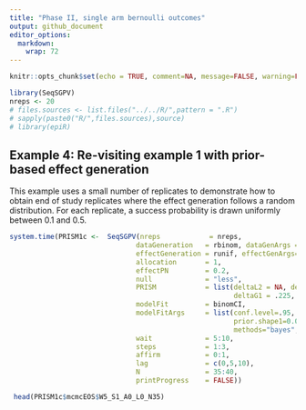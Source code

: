 ```yaml
---
title: "Phase II, single arm bernoulli outcomes"
output: github_document
editor_options: 
  markdown: 
    wrap: 72
---
```


```r
knitr::opts_chunk$set(echo = TRUE, comment=NA, message=FALSE, warning=FALSE, fig.width = 8, fig.height = 8, fig.align='center', eval=TRUE)
```

```r
library(SeqSGPV)
nreps <- 20
# files.sources <- list.files("../../R/",pattern = ".R")
# sapply(paste0("R/",files.sources),source)
# library(epiR)
```

## Example 4: Re-visiting example 1 with prior-based effect generation

This example uses a small number of replicates to demonstrate how to
obtain end of study replicates where the effect generation follows a
random distribution. For each replicate, a success probability is drawn
uniformly between 0.1 and 0.5.

```r
system.time(PRISM1c <-  SeqSGPV(nreps            = nreps,
                               dataGeneration   = rbinom, dataGenArgs = list(n=40, size=1, prob = .2),
                               effectGeneration = runif, effectGenArgs=list(n=1, min=-.1, max = .3),  effectScale  = "identity",
                               allocation       = 1,
                               effectPN         = 0.2,
                               null             = "less",
                               PRISM            = list(deltaL2 = NA, deltaL1 = NA, 
                                                       deltaG1 = .225, deltaG2 = .4),
                               modelFit         = binomCI,
                               modelFitArgs     = list(conf.level=.95, 
                                                       prior.shape1=0.005, prior.shape2=0.005,
                                                       methods="bayes", type="central"),
                               wait             = 5:10,
                               steps            = 1:3,
                               affirm           = 0:1,
                               lag              = c(0,5,10),
                               N                = 35:40,
                               printProgress    = FALSE))
```

```r
 head(PRISM1c$mcmcEOS$W5_S1_A0_L0_N35)
```

